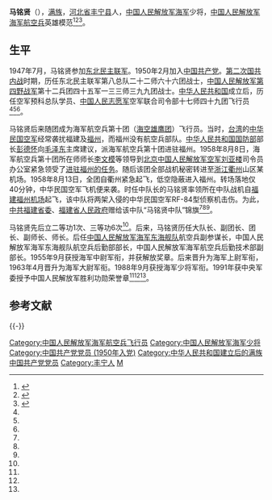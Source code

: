 '''马铭贤'''（{{bd|1933年|9月||}}），[[满族|满族]]，[[河北省|河北省]][[丰宁县|丰宁县]]人，[[中国人民解放军海军|中国人民解放军海军]]少将，[[中国人民解放军海军航空兵|中国人民解放军海军航空兵]]英雄模范<ref name=ftjd>{{Cite web  |url =http://ftjd.bjft.gov.cn/view.do?p=27002  |title =桥北东片开展“鎏金历史——老前辈讲老故事”讲座活动  |author =  |date =2014-04-25  |publisher =丰台街道办事处  |language =  |accessdate =  |quote =  |archive-url =https://web.archive.org/web/20180612140047/http://ftjd.bjft.gov.cn/view.do?p=27002  |archive-date =2018-06-12  |dead-url =yes  }}</ref><ref name=huang>{{Cite web |url = http://www.81.cn/2015hkxyt/2015-12/21/content_6825679.htm |title = 马铭贤：黄金诱人，但休想撼动战士的忠诚 |author =  |date = 2015-12-21 |publisher = 中国军网 |language =  |accessdate =  |quote =  |archive-date = 2018-06-12 |archive-url = https://web.archive.org/web/20180612141411/http://www.81.cn/2015hkxyt/2015-12/21/content_6825679.htm |dead-url = no }}</ref><ref name=zhan>{{Cite web |url = http://www.81.cn/2016hjcllqzn/2016-04/21/content_7016975.htm |title = 战斗英雄马铭贤 |author =  |date = 2016-04-21 |publisher = 中国军网 |language =  |accessdate =  |quote =  |archive-date = 2018-06-12 |archive-url = https://web.archive.org/web/20180612143539/http://www.81.cn/2016hjcllqzn/2016-04/21/content_7016975.htm |dead-url = no }}</ref>。

==生平==
1947年7月，马铭贤参加[[东北民主联军|东北民主联军]]。1950年2月加入[[中国共产党|中国共产党]]。[[第二次国共内战|第二次国共内战]]时期，历任东北民主联军第八总队二十二师六十六团战士，[[中国人民解放军第四野战军|中国人民解放军第四野战军]]第十二兵团四十五军一三三师三九九团战士。[[中华人民共和国|中华人民共和国]]成立后，历任空军预科总队学员、[[中国人民志愿军|中国人民志愿军]]空军联合司令部十七师四十九团飞行员<ref name=ftjd/><ref name=huang/><ref name=zhan/>。

马铭贤后来随团成为海军航空兵第十团（[[海空雄鹰团|海空雄鹰团]]）飞行员。当时，[[台湾|台湾]]的[[中华民国空军|中华民国空军]]经常袭扰福建及[[福州|福州]]，而福州没有航空兵部队。[[中华人民共和国国防部|中华人民共和国国防部]]部长[[彭德怀|彭德怀]]向[[毛泽东|毛泽东]]主席建议，派海军航空兵第十团进驻福州。1958年8月8日，海军航空兵第十团所在师师长[[李文模|李文模]]等领导到[[北京|北京]][[中国人民解放军空军|中国人民解放军空军]][[刘亚楼|刘亚楼]]司令员办公室紧急领受了[[1958年台海空战|进驻福州的任务]]。随后该团全部战机秘密转进至[[浙江|浙江]][[衢州|衢州]]山区某机场。1958年8月13日，全团自衢州紧急起飞，低空隐蔽进入福州。转场落地仅40分钟，中华民国空军飞机便来袭。时任中队长的马铭贤率领所在中队战机自[[福建|福建]][[福州机场|福州机场]]起飞，该中队将两架入侵的中华民国空军RF-84型侦察机击伤。为此，[[中共福建省委|中共福建省委]]、[[福建省人民政府|福建省人民政府]]赠给该中队“马铭贤中队”锦旗<ref name=ftjd/><ref name=huang/><ref name=zhan/>。

马铭贤先后立二等功1次、三等功6次<ref name=zhan/>。后来，马铭贤历任大队长、副团长、团长、副师长、师长。后任[[中国人民解放军海军东海舰队|中国人民解放军海军东海舰队]]航空兵副参谋长，中国人民解放军海军东海舰队航空兵后勤部部长，中国人民解放军海军航空兵后勤技术部副部长。1955年9月获授海军中尉军衔，并获解放奖章。后来晋升为海军上尉军衔，1963年4月晋升为海军大尉军衔。1988年9月获授海军少将军衔。1991年获中央军委授予中国人民解放军胜利功勋荣誉章<ref name=ftjd/><ref name=huang/><ref name=zhan/>。

== 参考文献 ==
{{Reflist|35em}}

{{-}}
{{中国人民解放军海军}}

{{DEFAULTSORT:Ma马}}
[[Category:中国人民解放军海军航空兵飞行员|Category:中国人民解放军海军航空兵飞行员]]
[[Category:中国人民解放军海军少将|Category:中国人民解放军海军少将]]
[[Category:中国共产党党员_(1950年入党)|Category:中国共产党党员 (1950年入党)]]
[[Category:中华人民共和国建立后的满族中国共产党党员|Category:中华人民共和国建立后的满族中国共产党党员]]
[[Category:丰宁人|Category:丰宁人]]
[[Category:马姓|M]]